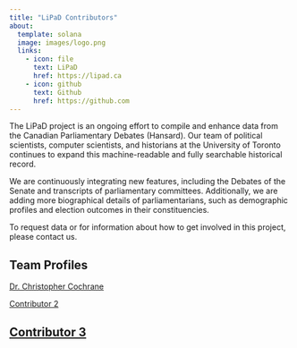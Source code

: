 ```yaml
---
title: "LiPaD Contributors"
about:
  template: solana
  image: images/logo.png
  links:
    - icon: file
      text: LiPaD
      href: https://lipad.ca
    - icon: github
      text: Github
      href: https://github.com
---
```

The LiPaD project is an ongoing effort to compile and enhance data from the Canadian Parliamentary Debates (Hansard). Our team of political scientists, computer scientists, and historians at the University of Toronto continues to expand this machine-readable and fully searchable historical record. 

We are continuously integrating new features, including the Debates of the Senate and transcripts of parliamentary committees. Additionally, we are adding more biographical details of parliamentarians, such as demographic profiles and election outcomes in their constituencies.

To request data or for information about how to get involved in this project, please contact us.

## Team Profiles

[Dr. Christopher Cochrane](contributors/contributor1.qmd)

[Contributor 2](contributors/contributor2.qmd)

[Contributor 3](contributors/contributor3.qmd)
---

